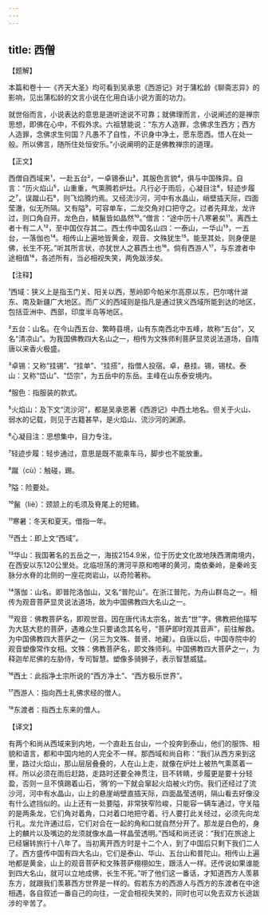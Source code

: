 ```yaml
---
---
---
```

title: 西僧
---




【题解】


本篇和卷十一《齐天大圣》均可看到吴承恩《西游记》对于蒲松龄《聊斋志异》的影响，见出蒲松龄的文言小说在化用白话小说方面的功力。

就世俗而言，小说表达的意思是道听途说不可靠；就佛理而言，小说阐述的是禅宗思想，即佛在心中，不假外求。六祖慧能说：“东方人造罪，念佛求生西方；西方人造罪，念佛求生何国？凡愚不了自性，不识身中净土，愿东愿西。悟人在处一般。所以佛言，随所住处恒安乐。”小说阐明的正是佛教禅宗的道理。


【正文】

西僧自西域来¹，一赴五台²，一卓锡泰山³，其服色言貌⁴，俱与中国殊异。自言：“历火焰山⁵，山重重，气熏腾若炉灶。凡行必于雨后，心凝目注⁶，轻迹步履之⁷，误蹴山石⁸，则飞焰腾灼焉。又经流沙河，河中有水晶山，峭壁插天际，四面莹澈，似无所隔。又有隘⁹，可容单车，二龙交角对口把守之。过者先拜龙，龙许过，则口角自开。龙色白，鳞鬣皆如晶然¹⁰。”僧言：“途中历十八寒暑矣¹¹。离西土者十有二人¹²，至中国仅存其二。西土传中国名山四：一泰山，一华山¹³，一五台，一落伽也¹⁴。相传山上遍地皆黄金，观音、文殊犹生¹⁵。能至其处，则身便是佛，长生不死。”听其所言状，亦犹世人之慕西土也¹⁶。倘有西游人¹⁷，与东渡者中途相值¹⁸，各述所有，当必相视失笑，两免跋涉矣。

【注释】


¹西域：狭义上是指玉门关、阳关以西，葱岭即今帕米尔高原以东，巴尔喀什湖东、南及新疆广大地区。而广义的西域则是指凡是通过狭义西域所能到达的地区，包括亚洲中、西部，印度半岛等地区。

²五台：山名。在今山西五台、繁畤县境，山有东南西北中五峰，故称“五台”，又名“清凉山”。为我国佛教四大名山之一，相传为文殊师利菩萨显灵说法道场，自隋唐以来香火极盛。

³卓锡：又称“挂锡”、“挂单”、“挂搭”，指僧人投宿。卓，悬挂。锡，锡杖。泰山：又称“岱山”、“岱宗”，为五岳中的东岳。主峰在山东泰安境内。

⁴服色：指服装的款式。

⁵火焰山：及下文“流沙河”，都是吴承恩著《西游记》中西土地名。但关于火山、弱水的记载，则见于古籍甚早，是火焰山、流沙河的渊源。

⁶心凝目注：思想集中，目力专注。

⁷轻迹步履：轻步通过，意思是既不能乘车马，脚步也不能放重。

⁸蹴（cù）：触碰，踢。

⁹隘：险要处。

¹⁰鬣（liè）：颈颔上的毛须及脊尾上的短鳍。

¹¹寒暑：冬天和夏天。借指一年。

¹²西土：即上文“西域”。

¹³华山：我国著名的五岳之一，海拔2154.9米，位于历史文化故地陕西渭南境内，在西安以东120公里处。北临坦荡的渭河平原和咆哮的黄河，南依秦岭，是秦岭支脉分水脊的北侧的一座花岗岩山，以奇险著称。

¹⁴落伽：山名。即普陀洛伽山，又名“普陀山”。在浙江普陀，为舟山群岛之一。相传为观音菩萨显灵说法道场，故为中国佛教四大名山之一。

¹⁵观音：佛教菩萨名，即观世音。因在唐代讳太宗名，故去“世”字。佛教把他描写为大慈大悲的菩萨，遇难众生只要诵念其名号，“菩萨即时观其音声”，前往解救。为中国佛教四大菩萨之一（另三为文殊、普贤、地藏）。自唐以后，中国寺院中的观音塑像常作女相。文殊：佛教菩萨名，即文殊师利。中国佛教四大菩萨之一，为释迦牟尼佛的左胁侍，专司智慧。塑像多骑狮子，表示智慧威猛。

¹⁶西土：此指净土宗所说的“西方净土”、“西方极乐世界”。

¹⁷西游人：指向西土礼佛求经的僧人。

¹⁸东渡者：指西土东来的僧人。





【译文】


有两个和尚从西域来到内地，一个直赴五台山，一个投奔到泰山，他们的服饰、相貌和语言，都和中国内地的人完全不一样。那西域和尚自称：“我们从西方来到这里，路过火焰山，那山层层叠叠的，人在山上走，就像在炉灶上被热气熏蒸着一样。所以必须在雨后赶路，走路时还要全神贯注，目不转睛，步履更是要十分轻盈，否则一旦不慎踢着山石，‘腾’的一下就会窜起火焰被火灼伤。我们还经过了流沙河，河中有水晶山，山上的悬崖峭壁直插天际，四面晶莹透明，隔山看去好像没有什么遮挡似的。山上还有一处要隘，非常狭窄险峻，只能容一辆车通过，守关隘的是两条龙，它们角对着角，口对着口地把守着。行人要打此关经过，必须先向龙行礼。龙允许通过后，它们对合在一起的角和口就自然分开了。那龙是白色的，身上的麟片以及嘴边的龙须就像水晶一样晶莹透明。”西域和尚还说：“我们在旅途上已经辗转旅行十八年了。当初离开西方时是十二个人，到了中国后只剩下我们二人了。西方盛传中国有四大名山，它们是泰山、华山、五台山和普陀山。相传山上遍地都是黄金，山上的观音菩萨和文殊菩萨栩栩如生，跟活人一样。还传说如果谁能到四大名山，就可以立地成佛，长生不死。”听了他们这一番话，才知道西方人羡慕东方，就跟我们羡慕西方世界是一样的。假若东方的西游人与西方的东渡者在中途相遇，各自叙述一番自己的向往，一定会相视失笑的，同时也可以免去双方长途跋涉的辛苦了。